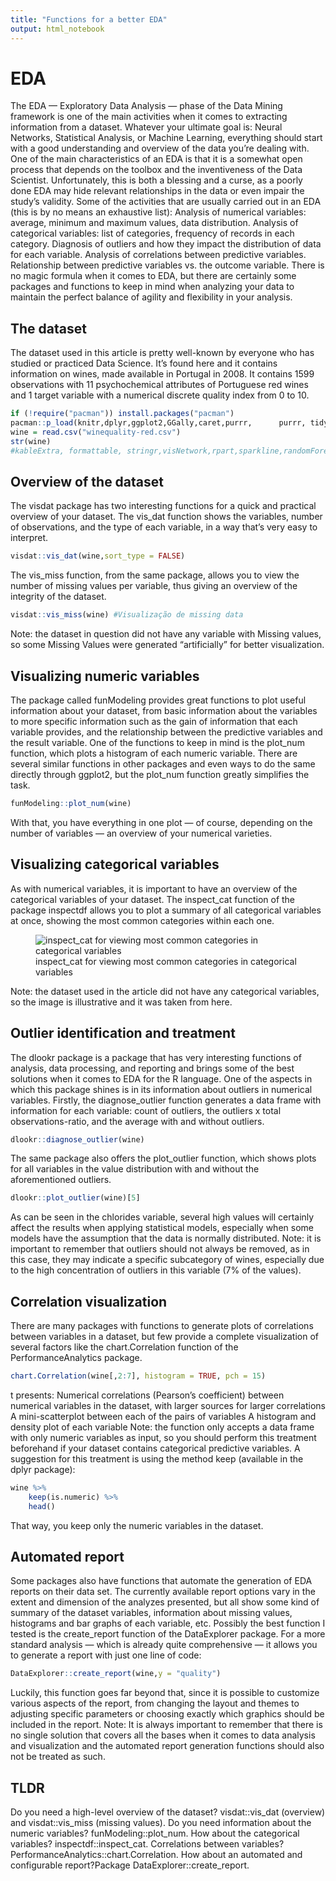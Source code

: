 ```yaml
---
title: "Functions for a better EDA"
output: html_notebook
---
```

# EDA 

The EDA — Exploratory Data Analysis — phase of the Data Mining framework is one of the main activities when it comes to extracting information from a dataset. Whatever your ultimate goal is: Neural Networks, Statistical Analysis, or Machine Learning, everything should start with a good understanding and overview of the data you’re dealing with.
One of the main characteristics of an EDA is that it is a somewhat open process that depends on the toolbox and the inventiveness of the Data Scientist. Unfortunately, this is both a blessing and a curse, as a poorly done EDA may hide relevant relationships in the data or even impair the study’s validity.
Some of the activities that are usually carried out in an EDA (this is by no means an exhaustive list):
Analysis of numerical variables: average, minimum and maximum values, data distribution.
Analysis of categorical variables: list of categories, frequency of records in each category.
Diagnosis of outliers and how they impact the distribution of data for each variable.
Analysis of correlations between predictive variables.
Relationship between predictive variables vs. the outcome variable.
There is no magic formula when it comes to EDA, but there are certainly some packages and functions to keep in mind when analyzing your data to maintain the perfect balance of agility and flexibility in your analysis.

## The dataset
The dataset used in this article is pretty well-known by everyone who has studied or practiced Data Science. It’s found here and it contains information on wines, made available in Portugal in 2008. It contains 1599 observations with 11 psychochemical attributes of Portuguese red wines and 1 target variable with a numerical discrete quality index from 0 to 10.

```r
if (!require("pacman")) install.packages("pacman")
pacman::p_load(knitr,dplyr,ggplot2,GGally,caret,purrr,      purrr, tidyr, dlookr, hexbin, PerformanceAnalytics, autoEDA, inspectdf,DataExplorer)
wine = read.csv("winequality-red.csv")
str(wine)
#kableExtra, formattable, stringr,visNetwork,rpart,sparkline,randomForest,SmartEDA,dataMaid,autoEDA,ExPanDaR,corrplot, Rtsne, gbm, caret,reshape2,
```
## Overview of the dataset

The visdat package has two interesting functions for a quick and practical overview of your dataset. The vis_dat function shows the variables, number of observations, and the type of each variable, in a way that’s very easy to interpret.

```r
visdat::vis_dat(wine,sort_type = FALSE)
```

The vis_miss function, from the same package, allows you to view the number of missing values ​​per variable, thus giving an overview of the integrity of the dataset.

```r
visdat::vis_miss(wine) #Visualização de missing data
```

Note: the dataset in question did not have any variable with Missing values, so some Missing Values were generated “artificially” for better visualization.

## Visualizing numeric variables
The package called funModeling provides great functions to plot useful information about your dataset, from basic information about the variables to more specific information such as the gain of information that each variable provides, and the relationship between the predictive variables and the result variable.
One of the functions to keep in mind is the plot_num function, which plots a histogram of each numeric variable. There are several similar functions in other packages and even ways to do the same directly through ggplot2, but the plot_num function greatly simplifies the task.

```r
funModeling::plot_num(wine)
```
With that, you have everything in one plot — of course, depending on the number of variables — an overview of your numerical varieties.

## Visualizing categorical variables

As with numerical variables, it is important to have an overview of the categorical variables of your dataset. The inspect_cat function of the package inspectdf allows you to plot a summary of all categorical variables at once, 
showing the most common categories within each one.

![inspect_cat for viewing most common categories in categorical variables](https://miro.medium.com/max/840/0*_QuORp2UfDklFo2v)


Note: the dataset used in the article did not have any categorical variables, so the image is illustrative and it was taken from here.

## Outlier identification and treatment

The dlookr package is a package that has very interesting functions of analysis, data processing, and reporting and brings some of the best solutions when it comes to EDA for the R language. One of the aspects in which this package shines is in its information about outliers in numerical variables.
Firstly, the diagnose_outlier function generates a data frame with information for each variable: count of outliers, the outliers x total observations-ratio, and the average with and without outliers.

```r
dlookr::diagnose_outlier(wine)
```

The same package also offers the plot_outlier function, which shows plots for all variables in the value distribution with and without the aforementioned outliers.

```r
dlookr::plot_outlier(wine)[5]
```

As can be seen in the chlorides variable, several high values will certainly affect the results when applying statistical models, especially when some models have the assumption that the data is normally distributed.
Note: it is important to remember that outliers should not always be removed, as in this case, they may indicate a specific subcategory of wines, especially due to the high concentration of outliers in this variable (7% of the values).

## Correlation visualization

There are many packages with functions to generate plots of correlations between variables in a dataset, but few provide a complete visualization of several factors like the chart.Correlation function of the PerformanceAnalytics package.

```r
chart.Correlation(wine[,2:7], histogram = TRUE, pch = 15)
```
t presents:
Numerical correlations (Pearson’s coefficient) between numerical variables in the dataset, with larger sources for larger correlations
A mini-scatterplot between each of the pairs of variables
A histogram and density plot of each variable
Note: the function only accepts a data frame with only numeric variables as input, so you should perform this treatment beforehand if your dataset contains categorical predictive variables. A suggestion for this treatment is using the method keep (available in the dplyr package):

```r
wine %>%
    keep(is.numeric) %>%
    head()
```

That way, you keep only the numeric variables in the dataset.

## Automated report

Some packages also have functions that automate the generation of EDA reports on their data set. The currently available report options vary in the extent and dimension of the analyzes presented, but all show some kind of summary of the dataset variables, information about missing values, histograms and bar graphs of each variable, etc.
Possibly the best function I tested is the create_report function of the DataExplorer package. For a more standard analysis — which is already quite comprehensive — it allows you to generate a report with just one line of code:

```r
DataExplorer::create_report(wine,y = "quality")
```

Luckily, this function goes far beyond that, since it is possible to customize various aspects of the report, from changing the layout and themes to adjusting specific parameters or choosing exactly which graphics should be included in the report.
Note: It is always important to remember that there is no single solution that covers all the bases when it comes to data analysis and visualization and the automated report generation functions should also not be treated as such.

## TLDR
Do you need a high-level overview of the dataset? visdat::vis_dat (overview) and visdat::vis_miss (missing values).
Do you need information about the numeric variables? funModeling::plot_num.
How about the categorical variables? inspectdf::inspect_cat.
Correlations between variables? PerformanceAnalytics::chart.Correlation.
How about an automated and configurable report?Package DataExplorer::create_report.